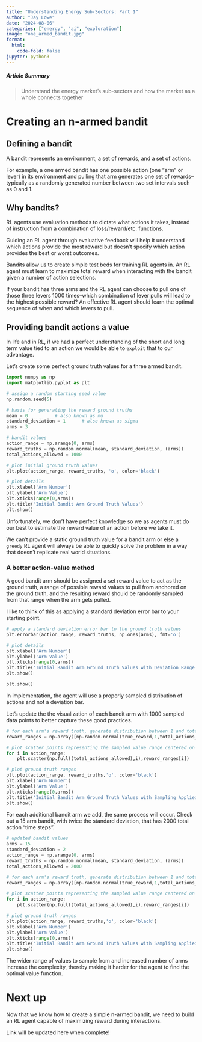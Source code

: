 ```yaml
---
title: "Understanding Energy Sub-Sectors: Part 1"
author: "Jay Lowe"
date: "2024-08-06"
categories: ["energy", "ai", "exploration"]
image: "one_armed_bandit.jpg"
format:
  html:
    code-fold: false
jupyter: python3
---
```


##### Article Summary

> Understand the energy market's sub-sectors and how the market as a whole connects together

# Creating an n-armed bandit

## Defining a bandit

A bandit represents an environment, a set of rewards, and a set of actions. 

For example, a one armed bandit has one possible action (one "arm" or lever) in its environment and pulling that arm generates one set of rewards--typically as a randomly generated number between two set intervals such as 0 and 1.

## Why bandits?

RL agents use evaluation methods to dictate what actions it takes, instead of instruction from a combination of loss/reward/etc. functions.

Guiding an RL agent through evaluative feedback will help it understand which actions provide the most reward but doesn't specify which action provides the best or worst outcomes.

Bandits allow us to create simple test beds for training RL agents in. An RL agent must learn to maximize total reward when interacting with the bandit given a number of action selections.

If your bandit has three arms and the RL agent can choose to pull one of those three levers 1000 times--which combination of lever pulls will lead to the highest possible reward? An effective RL agent should learn the optimal sequence of when and which levers to pull.

## Providing bandit actions a value

In life and in RL, if we had a perfect understanding of the short and long term value tied to an action we would be able to `exploit` that to our advantage.

Let's create some perfect ground truth values for a three armed bandit.

```python
import numpy as np
import matplotlib.pyplot as plt

# assign a random starting seed value
np.random.seed(5)

# basis for generating the reward ground truths
mean = 0          # also known as mu
standard_deviation = 1      # also known as sigma
arms = 3

# bandit values
action_range = np.arange(0, arms)
reward_truths = np.random.normal(mean, standard_deviation, (arms))
total_actions_allowed = 1000

# plot initial ground truth values
plt.plot(action_range, reward_truths, 'o', color='black')

# plot details
plt.xlabel('Arm Number')
plt.ylabel('Arm Value')
plt.xticks(range(0,arms))
plt.title('Initial Bandit Arm Ground Truth Values')
plt.show()
```


Unfortunately, we don't have perfect knowledge so we as agents must do our best to estimate the reward value of an action before we take it.

We can't provide a static ground truth value for a bandit arm or else a `greedy` RL agent will always be able to quickly solve the problem in a way that doesn't replicate real world situations.

### A better action-value method

A good bandit arm should be assigned a set reward value to act as the ground truth, a range of possible reward values to pull from anchored on the ground truth, and the resulting reward should be randomly sampled from that range when the arm gets pulled.

I like to think of this as applying a standard deviation error bar to your starting point.

```python
# apply a standard deviation error bar to the ground truth values
plt.errorbar(action_range, reward_truths, np.ones(arms), fmt='o')

# plot details
plt.xlabel('Arm Number')
plt.ylabel('Arm Value')
plt.xticks(range(0,arms))
plt.title('Initial Bandit Arm Ground Truth Values with Deviation Range')
plt.show()

plt.show()
```

In implementation, the agent will use a properly sampled distribution of actions and not a deviation bar.  

Let's update the the visualization of each bandit arm with 1000 sampled data points to better capture these good practices.

```python
# for each arm's reward truth, generate distribution between 1 and total_actions_allowed
reward_ranges = np.array([np.random.normal(true_reward,1,total_actions_allowed) for true_reward in reward_truths])

# plot scatter points representing the sampled value range centered on ground truth value
for i in action_range:
    plt.scatter(np.full((total_actions_allowed),i),reward_ranges[i])

# plot ground truth ranges
plt.plot(action_range, reward_truths,'o', color='black')
plt.xlabel('Arm Number')
plt.ylabel('Arm Value')
plt.xticks(range(0,arms))
plt.title('Initial Bandit Arm Ground Truth Values with Sampling Applied')
plt.show()
```

For each additional bandit arm we add, the same process will occur. Check out a 15 arm bandit, with twice the standard deviation, that has 2000 total action "time steps".

```python
# updated bandit values
arms = 15
standard_deviation = 2
action_range = np.arange(0, arms)
reward_truths = np.random.normal(mean, standard_deviation, (arms))
total_actions_allowed = 2000

# for each arm's reward truth, generate distribution between 1 and total_actions_allowed
reward_ranges = np.array([np.random.normal(true_reward,1,total_actions_allowed) for true_reward in reward_truths])

# plot scatter points representing the sampled value range centered on ground truth value
for i in action_range:
    plt.scatter(np.full((total_actions_allowed),i),reward_ranges[i])

# plot ground truth ranges
plt.plot(action_range, reward_truths,'o', color='black')
plt.xlabel('Arm Number')
plt.ylabel('Arm Value')
plt.xticks(range(0,arms))
plt.title('Initial Bandit Arm Ground Truth Values with Sampling Applied')
plt.show()
```

The wider range of values to sample from and increased number of arms increase the complexity, thereby making it harder for the agent to find the optimal value function.

# Next up

Now that we know how to create a simple n-armed bandit, we need to build an RL agent capable of maximizing reward during interactions.

Link will be updated here when complete!